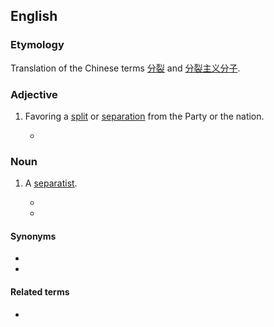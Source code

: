 ==English==

===Etymology===
Translation of the Chinese terms [[分裂]] and [[分裂主义分子]].

===Adjective===
{{en-adj|-}}

# {{lb|en|pejorative|Marxism|China}} Favoring a [[split]] or [[separation]] from the Party or the nation.
#* {{quote-book|1978|John King Fairbank|The Cambridge History of China|page=362|url=http://books.google.com/books?ei=Uu4eR_-XFZT6pwLZxOQV|isbn=0521243378|passage=The Politburo had already met on 1 April to agree that the Nanking incident had been '''splittist''' and supportive of Teng Hsiao-p'ing.}}

===Noun===
{{en-noun}}

# {{lb|en|China|Korea|pejorative}} A [[separatist]].
#* {{quote-book|1974|[[w:Kim Il Sung|Kim Il Sung]]|Answers to the Questions Raised by Secretary-general of Peru-Korea Institute of Culture and Friendship|url=http://books.google.com/books?id=G4keAAAAMAAJ|page=7|passage=Our Party and the Government of the Republic have till now done all they can to check and frustrate the colonial enslavement policy of US imperialism towards Korea and the nation-splitting manoeuvres of the domestic and foreign '''splittists''' and achieve the independent, peaceful reunification of the country.}}
#* {{quote-book|2001|John Derbyshire|Fire From the Sun|page=21|url=http://books.google.com/books?id=qfEVt4AzO74C|isbn=0738847216|passage="Trouble. I'll tell you frankly, little Han, we have a lot of '''splittists''' here. You know what I mean by a '''splittist'''?" ¶ "Of course. People who want to split the Motherland."}}

====Synonyms====
* {{l|en|sectarian}}
* {{l|en|separatist}}

====Related terms====
* {{l|en|splittism}}